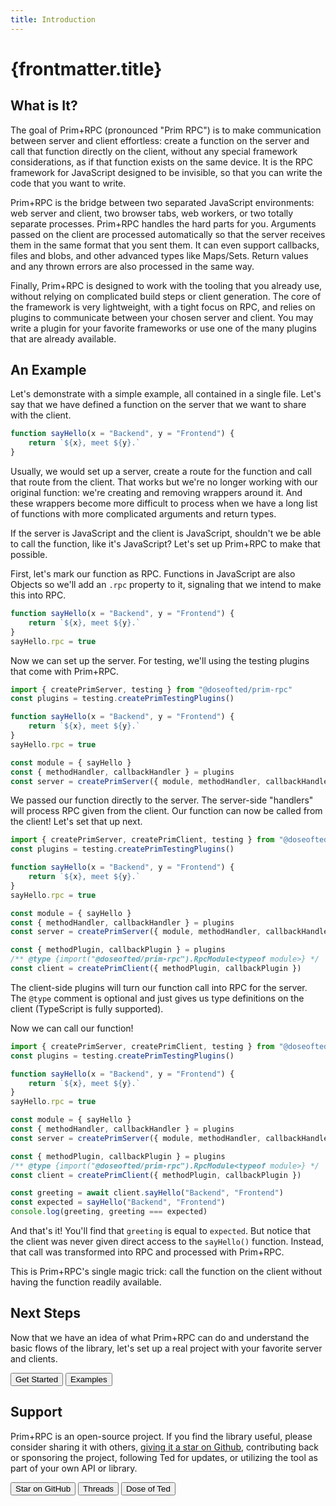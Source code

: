 ```yaml
---
title: Introduction
---
```



# {frontmatter.title}

## What is It?

The goal of Prim+RPC (pronounced "Prim RPC") is to make communication between server and client effortless: create a
function on the server and call that function directly on the client, without any special framework considerations, as
if that function exists on the same device. It is the RPC framework for JavaScript designed to be invisible, so that you
can write the code that you want to write.

Prim+RPC is the bridge between two separated JavaScript environments: web server and client, two browser tabs, web
workers, or two totally separate processes. Prim+RPC handles the hard parts for you. Arguments passed on the client are
processed automatically so that the server receives them in the same format that you sent them. It can even support
callbacks, files and blobs, and other advanced types like Maps/Sets. Return values and any thrown errors are also
processed in the same way.

Finally, Prim+RPC is designed to work with the tooling that you already use, without relying on complicated build steps
or client generation. The core of the framework is very lightweight, with a tight focus on RPC, and relies on plugins to
communicate between your chosen server and client. You may write a plugin for your favorite frameworks or use one of the
many plugins that are already available.

## An Example

Let's demonstrate with a simple example, all contained in a single file. Let's say that we have defined a function on
the server that we want to share with the client.

<CodeFile filename="index.js">

```typescript
function sayHello(x = "Backend", y = "Frontend") {
	return `${x}, meet ${y}.`
}
```

</CodeFile>

Usually, we would set up a server, create a route for the function and call that route from the client. That works but
we're no longer working with our original function: we're creating and removing wrappers around it. And these wrappers
become more difficult to process when we have a long list of functions with more complicated arguments and return types.

If the server is JavaScript and the client is JavaScript, shouldn't we be able to call the function, like it's
JavaScript? Let's set up Prim+RPC to make that possible.

First, let's mark our function as RPC. Functions in JavaScript are also Objects so we'll add an `.rpc` property to it,
signaling that we intend to make this into RPC.

<CodeFile filename="index.js">

```javascript {4}
function sayHello(x = "Backend", y = "Frontend") {
	return `${x}, meet ${y}.`
}
sayHello.rpc = true
```

</CodeFile>

Now we can set up the server. For testing, we'll using the testing plugins that come with Prim+RPC.

<CodeFile filename="index.js">

```javascript {1-2,9-11}
import { createPrimServer, testing } from "@doseofted/prim-rpc"
const plugins = testing.createPrimTestingPlugins()

function sayHello(x = "Backend", y = "Frontend") {
	return `${x}, meet ${y}.`
}
sayHello.rpc = true

const module = { sayHello }
const { methodHandler, callbackHandler } = plugins
const server = createPrimServer({ module, methodHandler, callbackHandler })
```

</CodeFile>

We passed our function directly to the server. The server-side "handlers" will process RPC given from the client. Our
function can now be called from the client! Let's set that up next.

<CodeFile filename="index.js">

```javascript {13-15} /createPrimClient,/1
import { createPrimServer, createPrimClient, testing } from "@doseofted/prim-rpc"
const plugins = testing.createPrimTestingPlugins()

function sayHello(x = "Backend", y = "Frontend") {
	return `${x}, meet ${y}.`
}
sayHello.rpc = true

const module = { sayHello }
const { methodHandler, callbackHandler } = plugins
const server = createPrimServer({ module, methodHandler, callbackHandler })

const { methodPlugin, callbackPlugin } = plugins
/** @type {import("@doseofted/prim-rpc").RpcModule<typeof module>} */
const client = createPrimClient({ methodPlugin, callbackPlugin })
```

</CodeFile>

The client-side plugins will turn our function call into RPC for the server. The `@type` comment is optional and just
gives us type definitions on the client (TypeScript is fully supported).

Now we can call our function!

<CodeFile filename="index.js">

```javascript {17-19}
import { createPrimServer, createPrimClient, testing } from "@doseofted/prim-rpc"
const plugins = testing.createPrimTestingPlugins()

function sayHello(x = "Backend", y = "Frontend") {
	return `${x}, meet ${y}.`
}
sayHello.rpc = true

const module = { sayHello }
const { methodHandler, callbackHandler } = plugins
const server = createPrimServer({ module, methodHandler, callbackHandler })

const { methodPlugin, callbackPlugin } = plugins
/** @type {import("@doseofted/prim-rpc").RpcModule<typeof module>} */
const client = createPrimClient({ methodPlugin, callbackPlugin })

const greeting = await client.sayHello("Backend", "Frontend")
const expected = sayHello("Backend", "Frontend")
console.log(greeting, greeting === expected)
```

</CodeFile>

And that's it! You'll find that `greeting` is equal to `expected`. But notice that the client was never given direct
access to the `sayHello()` function. Instead, that call was transformed into RPC and processed with Prim+RPC.

This is Prim+RPC's single magic trick: call the function on the client without having the function readily available.

## Next Steps

Now that we have an idea of what Prim+RPC can do and understand the basic flows of the library, let's set up a real
project with your favorite server and clients.

<ButtonGroup>
	<Button href="/docs/learn/setup" icon="ph:notebook-fill">
		Get Started
	</Button>
	<Button href="/docs/learn/examples" icon="ph:terminal-window-fill">
		Examples
	</Button>
</ButtonGroup>

## Support

Prim+RPC is an open-source project. If you find the library useful, please consider sharing it with others,
[giving it a star on Github](https://github.com/doseofted/prim-rpc), contributing back or sponsoring the project,
following Ted for updates, or utilizing the tool as part of your own API or library.

<ButtonGroup>
	<Button href="https://github.com/doseofted/prim-rpc" icon="simple-icons:github">
		Star on GitHub
	</Button>
	<Button href="https://www.threads.net/@doseofted" icon="simple-icons:threads">
		Threads
	</Button>
	<Button href="https://doseofted.me" icon="/prim-nav-doseofted-attribution.png">
		Dose of Ted
	</Button>
</ButtonGroup>
